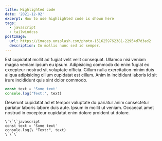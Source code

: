 ```yaml
---
title: Highlighted code
date: '2021-12-02'
excerpt: How to use highlighted code is shown here
tags:
  - javascript
  - tailwindcss
postImage:
  url: https://images.unsplash.com/photo-1516259762381-22954d7d3ad2
  description: In mollis nunc sed id semper.
---
```


Est cupidatat mollit ad fugiat velit velit consequat. Ullamco nisi veniam magna veniam ipsum eu ipsum. Adipisicing commodo do enim fugiat ex excepteur nostrud sit voluptate officia. Cillum nulla exercitation minim duis aliqua adipisicing cillum cupidatat est cillum. Anim in incididunt laboris id sit irure incididunt quis sint dolor commodo.

```javascript
const text = 'Some text'
console.log('Text:', text)
```

Deserunt cupidatat ad et tempor voluptate do pariatur anim consectetur pariatur laboris labore duis aute. Ipsum in mollit ut veniam. Occaecat amet nostrud in excepteur cupidatat enim dolore proident ut dolore.

```
\`\`\`javascript
const text = 'Some text'
console.log(\ "Text:", text)
\`\`\`
```
